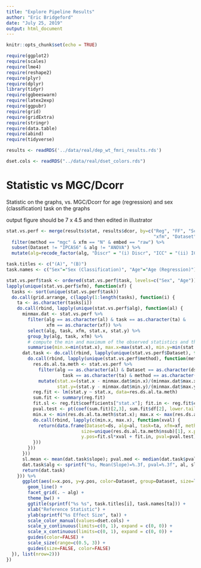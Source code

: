 ```yaml
---
title: "Explore Pipeline Results"
author: "Eric Bridgeford"
date: "July 25, 2019"
output: html_document
---
```


```r
knitr::opts_chunk$set(echo = TRUE)
```


```r
require(ggplot2)
require(scales)
require(lme4)
require(reshape2)
require(plyr)
require(dplyr)
library(tidyr)
require(ggbeeswarm)
require(latex2exp)
require(ggpubr)
require(grid)
require(gridExtra)
require(stringr)
require(data.table)
require(abind)
require(tidyverse)
```


```r
results <- readRDS('../data/real/dep_wt_fmri_results.rds')

dset.cols <- readRDS("../data/real/dset_colors.rds")
```

# Statistic vs MGC/Dcorr

Statistic on the graphs, vs. MGC/Dcorr for age (regression) and sex (classification) task on the graphs

output figure should be 7 x 4.5 and then edited in illustrator

```r
stat.vs.perf <- merge(results$stat, results$dcor, by=c("Reg", "FF", "Scr", "GSR", "Parcellation",
                                                       "xfm", "Dataset", "nsub", "nses", "nroi", "nscans")) %>%
  filter(method == "mgc" & xfm == "N" & embed == "raw") %>%
  subset(Dataset != "IPCAS6" & alg != "ANOVA") %>%
  mutate(alg=recode_factor(alg, "Discr" = "(i) Discr", "ICC" = "(ii) ICC o PCA", "I2C2" = "(iii) I2C2"))# , "ANOVA" = "(ii) ANOVA o PCA", "ICC" = "(iii) ICC o PCA", "I2C2" = "(iv) I2C2"))

task.titles <- c("(A)", "(B)")
task.names <- c("Sex"="Sex (Classification)", "Age"="Age (Regression)")

stat.vs.perf$task <- ordered(stat.vs.perf$task, levels=c("Sex", "Age"))
lapply(unique(stat.vs.perf$xfm), function(xf) {
  tasks <- sort(unique(stat.vs.perf$task))
  do.call(grid.arrange, c(lapply(1:length(tasks), function(i) {
    ta <- as.character(tasks[i])
    do.call(rbind, lapply(unique(stat.vs.perf$alg), function(al) {
      minmax.dat <- stat.vs.perf %>%
        filter(alg == as.character(al) & task == as.character(ta) & 
               xfm == as.character(xf)) %>%
        select(alg, task, xfm, stat.x, stat.y) %>%
        group_by(alg, task, xfm) %>%
        # compute the min and maximum of the observed statistics and the effect sizes
        summarise(min.x=min(stat.x), max.x=max(stat.x), min.y=min(stat.y), max.y=max(stat.y))
      dat.task <- do.call(rbind, lapply(unique(stat.vs.perf$Dataset), function(ds) {
        do.call(rbind, lapply(unique(stat.vs.perf$method), function(meth) {
          res.ds.al.ta.meth <- stat.vs.perf %>%
            filter(alg == as.character(al) & Dataset == as.character(ds) & 
                     task == as.character(ta) & method == as.character(meth) & xfm == as.character(xf)) %>%
            mutate(stat.x=(stat.x - minmax.dat$min.x)/(minmax.dat$max.x - minmax.dat$min.x), 
                   stat.y=(stat.y - minmax.dat$min.y)/(minmax.dat$max.y - minmax.dat$min.y))
          reg.fit <- lm(stat.y ~ stat.x, data=res.ds.al.ta.meth)
          sum.fit <- summary(reg.fit)
          fit.sl <- reg.fit$coefficients["stat.x"]; fit.in <- reg.fit$coefficients["(Intercept)"]
          pval.test <- pt(coef(sum.fit)[2,3], sum.fit$df[2], lower.tail=FALSE)
          min.x <- min(res.ds.al.ta.meth$stat.x); max.x <- max(res.ds.al.ta.meth$stat.x)
          do.call(rbind, lapply(c(min.x, max.x), function(xval) {
            return(data.frame(Dataset=ds, alg=al, task=ta, xfm=xf, method=meth, 
                            size=unique(res.ds.al.ta.meth$nsub)[1], x.pos=xval, slope=fit.sl,
                            y.pos=fit.sl*xval + fit.in, pval=pval.test))
          }))
        }))
      }))
      sl.mean <- mean(dat.task$slope); pval.med <- median(dat.task$pval)
      dat.task$alg <- sprintf("%s, Mean(Slope)=%.3f, pval=%.3f", al, sl.mean, pval.med)
      return(dat.task)
    })) %>%
      ggplot(aes(x=x.pos, y=y.pos, color=Dataset, group=Dataset, size=log(size))) +
        geom_line() +
        facet_grid(. ~ alg) +
        theme_bw() +
        ggtitle(sprintf("%s %s", task.titles[i], task.names[ta])) +
        xlab("Reference Statistic") +
        ylab(sprintf("%s Effect Size", ta)) +
        scale_color_manual(values=dset.cols) +
        scale_y_continuous(limits=c(0, 1), expand = c(0, 0)) +
        scale_x_continuous(limits=c(0, 1), expand = c(0, 0)) +
        guides(color=FALSE) +
        scale_size(range=c(0.5, 3)) +
        guides(size=FALSE, color=FALSE)
  }), list(nrow=2)))
})
```
